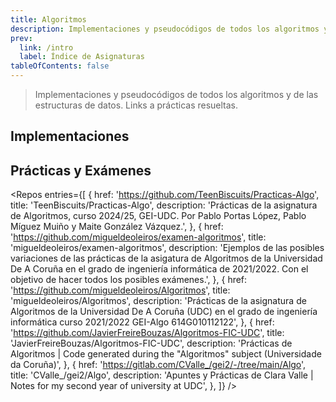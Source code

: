 ```yaml
---
title: Algoritmos
description: Implementaciones y pseudocódigos de todos los algoritmos y de las estructuras de datos. Links a prácticas resueltas.
prev:
  link: /intro
  label: Índice de Asignaturas
tableOfContents: false
---
```



> Implementaciones y pseudocódigos de todos los algoritmos y de las estructuras de datos. Links a prácticas resueltas.

## Implementaciones

<LinkCard
  title="Árboles binarios de búsqueda"
  href="/algo/implementaciones/arboles/"
/>
<LinkCard
  title="Colas"
  href="/algo/implementaciones/colas/"
/>
<LinkCard
  title="Conjuntos Disjuntos"
  href="/algo/implementaciones/conjuntos_disjuntos/"
/>
<LinkCard
  title="Determinar el k-ésimo mayor de n números"
  href="/algo/implementaciones/kesimomayor/"
/>
<LinkCard
  title="Listas"
  href="/algo/implementaciones/listas/"
/>
<LinkCard
  title="Montículos"
  href="/algo/implementaciones/monticulos/"
/>
<LinkCard
  title="Pilas"
  href="/algo/implementaciones/pilas/"
/>
<LinkCard
  title="Tablas de Dispersión"
  href="/algo/implementaciones/tablas_de_dispersion/"
/>

## Prácticas y Exámenes

<Repos
  entries={[
    {
      href: 'https://github.com/TeenBiscuits/Practicas-Algo',
      title: 'TeenBiscuits/Practicas-Algo',
      description: 'Prácticas de la asignatura de Algoritmos, curso 2024/25, GEI-UDC. Por Pablo Portas López, Pablo Míguez Muiño y Maite González Vázquez.',
    },
    {
      href: 'https://github.com/migueldeoleiros/examen-algoritmos',
      title: 'migueldeoleiros/examen-algoritmos',
      description: 'Ejemplos de las posibles variaciones de las prácticas de la asigatura de Algoritmos de la Universidad De A Coruña en el grado de ingeniería informática de 2021/2022. Con el objetivo de hacer todos los posibles exámenes.',
    },
    {
      href: 'https://github.com/migueldeoleiros/Algoritmos',
      title: 'migueldeoleiros/Algoritmos',
      description: 'Prácticas de la asignatura de Algoritmos de la Universidad De A Coruña (UDC) en el grado de ingeniería informática curso 2021/2022 GEI-Algo 614G010112122',
    },
    {
      href: 'https://github.com/JavierFreireBouzas/Algoritmos-FIC-UDC',
      title: 'JavierFreireBouzas/Algoritmos-FIC-UDC',
      description: 'Prácticas de Algoritmos | Code generated during the "Algoritmos" subject (Universidade da Coruña)',
    },
    {
      href: 'https://gitlab.com/CValle_/gei2/-/tree/main/Algo',
      title: 'CValle_/gei2/Algo',
      description: 'Apuntes y Prácticas de Clara Valle | Notes for my second year of university at UDC',
    },
  ]}
/>
